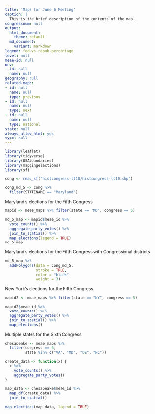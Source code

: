 ```yaml
---
title: 'Maps for June 6 Meeting'
caption: |
  This is the brief description of the contents of the map.
congressnum: null
output:
  html_document:
    theme: default
  md_document:
    variant: markdown
legend: fed-vs-repub-percentage
level: null
meae-id: null
nnv:
- id: null
  name: null
geography: null
related-maps:
- id: null
  name: null
  type: previous
- id: null
  name: null
  type: next
- id: null
  name: null
  type: national
state: null
always_allow_html: yes
type: null
---
```


```r
library(leaflet)
library(tidyverse)
library(USAboundaries)
library(mappingelections)
library(sf)

cong <- read_sf("histcongress-lt10/histcongress-lt10.shp")

cong_md_5 <- cong %>% 
  filter(STATENAME == "Maryland")
```

Maryland's elections for the Fifth Congress.

```r
mapid <- meae_maps %>% filter(state == "MD", congress == 5)

md_5_map <- mapid$meae_id %>% 
  vote_counts() %>% 
  aggregate_party_votes() %>% 
  join_to_spatial() %>% 
  map_elections(legend = TRUE)
md_5_map
```

Maryland's elections for the Fifth Congress with Congressional districts

```r
md_5_map %>% 
  addPolygons(data = cong_md_5,
              stroke = TRUE,
              color = "black",
              weight = 3)
```

New York's elections for the Fifth Congress

```r
mapid2 <- meae_maps %>% filter(state == "NY", congress == 5)

mapid2$meae_id %>% 
  vote_counts() %>% 
  aggregate_party_votes() %>% 
  join_to_spatial() %>% 
  map_elections()
```


Multiple states for the Sixth Congress

```r
chesapeake <- meae_maps %>%
  filter(congress == 6,
         state %in% c("VA", "MD", "DE", "NC"))

create_data <- function(x) {
  x %>%
    vote_counts() %>%
    aggregate_party_votes()
}

map_data <- chesapeake$meae_id %>%
  map_df(create_data) %>%
  join_to_spatial()

map_elections(map_data, legend = TRUE)
```
